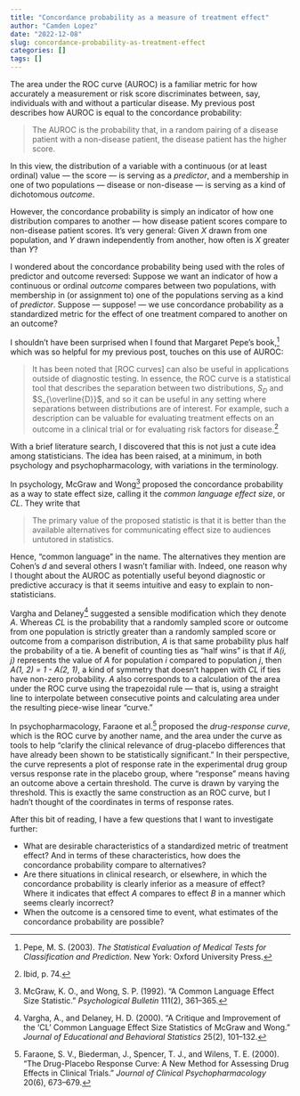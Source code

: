 ```yaml
---
title: "Concordance probability as a measure of treatment effect"
author: "Camden Lopez"
date: "2022-12-08"
slug: concordance-probability-as-treatment-effect
categories: []
tags: []
---
```


The area under the ROC curve (AUROC) is a familiar metric for how accurately a measurement or risk score discriminates between, say, individuals with and without a particular disease. My previous post describes how AUROC is equal to the concordance probability:

> The AUROC is the probability that, in a random pairing of a disease patient with a non-disease patient, the disease patient has the higher score.

In this view, the distribution of a variable with a continuous (or at least ordinal) value --- the score --- is serving as a *predictor*, and a membership in one of two populations --- disease or non-disease --- is serving as a kind of dichotomous *outcome*.

However, the concordance probability is simply an indicator of how one distribution compares to another --- how disease patient scores compare to non-disease patient scores. It's very general: Given *X* drawn from one population, and *Y* drawn independently from another, how often is *X* greater than *Y*?

I wondered about the concordance probability being used with the roles of predictor and outcome reversed: Suppose we want an indicator of how a continuous or ordinal *outcome* compares between two populations, with membership in (or assignment to) one of the populations serving as a kind of *predictor*. Suppose --- suppose! --- we use concordance probability as a standardized metric for the effect of one treatment compared to another on an outcome?

I shouldn't have been surprised when I found that Margaret Pepe's book,^[Pepe, M. S. (2003). *The Statistical Evaluation of Medical Tests for Classification and Prediction*. New York: Oxford University Press.] which was so helpful for my previous post, touches on this use of AUROC:

> It has been noted that [ROC curves] can also be useful in applications outside of diagnostic testing. In essence, the ROC curve is a statistical tool that describes the separation between two distributions, $S_D$ and $S_{\overline{D}}$, and so it can be useful in any setting where separations between distributions are of interest. For example, such a description can be valuable for evaluating treatment effects on an outcome in a clinical trial or for evaluating risk factors for disease.^[Ibid, p. 74.]

With a brief literature search, I discovered that this is not just a cute idea among statisticians. The idea has been raised, at a minimum, in both psychology and psychopharmacology, with variations in the terminology.

In psychology, McGraw and Wong^[McGraw, K. O., and Wong, S. P. (1992). "A Common Language Effect Size Statistic." *Psychological Bulletin* 111(2), 361--365.] proposed the concordance probability as a way to state effect size, calling it the *common language effect size*, or *CL*. They write that

> The primary value of the proposed statistic is that it is better than the available alternatives for communicating effect size to audiences untutored in statistics.

Hence, "common language" in the name. The alternatives they mention are Cohen's *d* and several others I wasn't familiar with. Indeed, one reason why I thought about the AUROC as potentially useful beyond diagnostic or predictive accuracy is that it seems intuitive and easy to explain to non-statisticians.

Vargha and Delaney^[Vargha, A., and Delaney, H. D. (2000). "A Critique and Improvement of the 'CL' Common Language Effect Size Statistics of McGraw and Wong." *Journal of Educational and Behavioral Statistics* 25(2), 101--132.] suggested a sensible modification which they denote *A*. Whereas *CL* is the probability that a randomly sampled score or outcome from one population is strictly greater than a randomly sampled score or outcome from a comparison distribution, *A* is that same probability plus half the probability of a tie. A benefit of counting ties as "half wins" is that if *A(i, j)* represents the value of *A* for population *i* compared to population *j*, then *A(1, 2) = 1 - A(2, 1)*, a kind of symmetry that doesn't happen with *CL* if ties have non-zero probability. *A* also corresponds to a calculation of the area under the ROC curve using the trapezoidal rule --- that is, using a straight line to interpolate between consecutive points and calculating area under the resulting piece-wise linear "curve."

In psychopharmacology, Faraone et al.^[Faraone, S. V., Biederman, J., Spencer, T. J., and Wilens, T. E. (2000). "The Drug-Placebo Response Curve: A New Method for Assessing Drug Effects in Clinical Trials." *Journal of Clinical Psychopharmacology* 20(6), 673--679.] proposed the *drug-response curve*, which is the ROC curve by another name, and the area under the curve as tools to help "clarify the clinical relevance of drug-placebo differences that have already been shown to be statistically significant." In their perspective, the curve represents a plot of response rate in the experimental drug group versus response rate in the placebo group, where "response" means having an outcome above a certain threshold. The curve is drawn by varying the threshold. This is exactly the same construction as an ROC curve, but I hadn't thought of the coordinates in terms of response rates.

After this bit of reading, I have a few questions that I want to investigate further:

* What are desirable characteristics of a standardized metric of treatment effect? And in terms of these characteristics, how does the concordance probability compare to alternatives?
* Are there situations in clinical research, or elsewhere, in which the concordance probability is clearly inferior as a measure of effect? Where it indicates that effect *A* compares to effect *B* in a manner which seems clearly incorrect?
* When the outcome is a censored time to event, what estimates of the concordance probability are possible?
